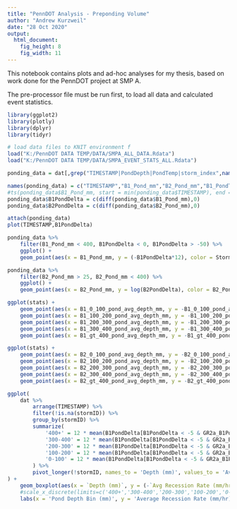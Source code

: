 ```yaml
---
title: "PennDOT Analysis - Preponding Volume"
author: "Andrew Kurzweil"
date: "28 Oct 2020"
output: 
  html_document: 
    fig_height: 8
    fig_width: 11
---
```


This notebook contains plots and ad-hoc analyses for my thesis, based on work done for the PennDOT project at SMP A.

The pre-processor file must be run first, to load all data and calculated event statistics.

```r
library(ggplot2)
library(plotly)
library(dplyr)
library(tidyr)

# load data files to KNIT environment f
load("K:/PennDOT DATA TEMP/DATA/SMPA_ALL_DATA.Rdata")
load("K:/PennDOT DATA TEMP/DATA/SMPA_EVENT_STATS_ALL.Rdata")

ponding_data = dat[,grep("TIMESTAMP|PondDepth|PondTemp|storm_index",names(dat))]

names(ponding_data) = c("TIMESTAMP","B1_Pond_mm","B2_Pond_mm","B1_PondTemp","B2_PondTemp","StormIndex")
#ts(ponding_data$B1_Pond_mm, start = min(ponding_data$TIMESTAMP), end = max(ponding_data$TIMESTAMP), frequency = 12)
ponding_data$B1PondDelta = c(diff(ponding_data$B1_Pond_mm),0)
ponding_data$B2PondDelta = c(diff(ponding_data$B2_Pond_mm),0)
```

```r
attach(ponding_data)
plot(TIMESTAMP,B1PondDelta)

```



```r
ponding_data %>% 
	filter(B1_Pond_mm < 400, B1PondDelta < 0, B1PondDelta > -50) %>% 
	ggplot() + 
	geom_point(aes(x = B1_Pond_mm, y = (-B1PondDelta*12), color = StormIndex))
```

```r
ponding_data %>% 
	filter(B2_Pond_mm > 25, B2_Pond_mm < 400) %>% 
	ggplot() + 
	geom_point(aes(x = B2_Pond_mm, y = log(B2PondDelta), color = B2_PondTemp))
```
```r
ggplot(stats) + 
	geom_point(aes(x = B1_0_100_pond_avg_depth_mm, y = -B1_0_100_pond_avg_recession_mm.hr)) +
	geom_point(aes(x = B1_100_200_pond_avg_depth_mm, y = -B1_100_200_pond_avg_recession_mm.hr)) +
	geom_point(aes(x = B1_200_300_pond_avg_depth_mm, y = -B1_200_300_pond_avg_recession_mm.hr)) +
	geom_point(aes(x = B1_300_400_pond_avg_depth_mm, y = -B1_300_400_pond_avg_recession_mm.hr)) +
	geom_point(aes(x = B1_gt_400_pond_avg_depth_mm, y = -B1_gt_400_pond_avg_recession_mm.hr))
```

```r
ggplot(stats) +
	geom_point(aes(x = B2_0_100_pond_avg_depth_mm, y = -B2_0_100_pond_avg_recession_mm.hr)) +
	geom_point(aes(x = B2_100_200_pond_avg_depth_mm, y = -B2_100_200_pond_avg_recession_mm.hr)) +
	geom_point(aes(x = B2_200_300_pond_avg_depth_mm, y = -B2_200_300_pond_avg_recession_mm.hr)) +
	geom_point(aes(x = B2_300_400_pond_avg_depth_mm, y = -B2_300_400_pond_avg_recession_mm.hr)) +
	geom_point(aes(x = B2_gt_400_pond_avg_depth_mm, y = -B2_gt_400_pond_avg_recession_mm.hr))
```


```r
ggplot(
	dat %>%
		arrange(TIMESTAMP) %>%
		filter(!is.na(stormID)) %>%
		group_by(stormID) %>%
		summarize(
			'400+' = 12 * mean(B1PondDelta[B1PondDelta < -5 & GR2a_B1PondDepth > 400], na.rm = TRUE),
			'300-400' = 12 * mean(B1PondDelta[B1PondDelta < -5 & GR2a_B1PondDepth > 300 & GR2a_B1PondDepth < 400], na.rm = TRUE),
			'200-300' = 12 * mean(B1PondDelta[B1PondDelta < -5 & GR2a_B1PondDepth > 200 & GR2a_B1PondDepth < 300], na.rm = TRUE),
			'100-200' = 12 * mean(B1PondDelta[B1PondDelta < -5 & GR2a_B1PondDepth > 100 & GR2a_B1PondDepth < 200], na.rm = TRUE),
			'0-100' = 12 * mean(B1PondDelta[B1PondDelta < -5 & GR2a_B1PondDepth > 0 & GR2a_B1PondDepth < 100], na.rm = TRUE),
		) %>%
		pivot_longer(!stormID, names_to = 'Depth (mm)', values_to = 'Avg Recession Rate (mm/hr)')
) +
	geom_boxplot(aes(x = `Depth (mm)`, y = (-`Avg Recession Rate (mm/hr)`))) +
	#scale_x_discrete(limits=c('400+','300-400','200-300','100-200','0-100')) +
	labs(x = 'Pond Depth Bin (mm)', y = 'Average Recession Rate (mm/hr)', title = 'Average Storm Recession Rate Binned by Pond Depth')
```

